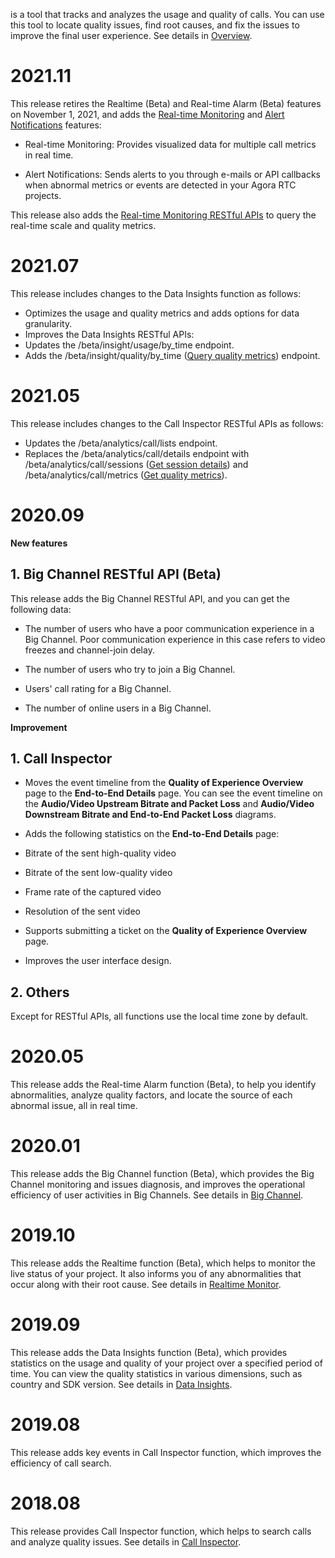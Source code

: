 

<Vpd k="NAME"/> is a tool that tracks and analyzes the usage and quality of calls. You can use this tool to locate quality issues, find root causes, and fix the issues to improve the final user experience. See details in [<Vpd k="NAME"/> Overview](product-overview).

# 2021.11

This release retires the Realtime (Beta) and Real-time Alarm (Beta) features on November 1, 2021, and adds the [Real-time Monitoring](../develop/monitor) and [Alert Notifications](../develop/alarm) features:

-   Real-time Monitoring: Provides visualized data for multiple call metrics in real time.

-   Alert Notifications: Sends alerts to you through e-mails or API callbacks when abnormal metrics or events are detected in your Agora RTC projects.

This release also adds the [Real-time Monitoring RESTful APIs](../reference/api#_real_time_monitoring) to query the real-time scale and quality metrics.

# 2021.07

This release includes changes to the Data Insights function as follows:
- Optimizes the usage and quality metrics and adds options for data granularity.
- Improves the Data Insights RESTful APIs:
- Updates the /beta/insight/usage/by\_time endpoint.
- Adds the /beta/insight/quality/by\_time ([Query quality metrics](../reference/api#_query_quality_metrics)) endpoint.

# 2021.05

This release includes changes to the Call Inspector RESTful APIs as follows:
- Updates the /beta/analytics/call/lists endpoint.
- Replaces the /beta/analytics/call/details endpoint with /beta/analytics/call/sessions ([Get session details](../reference/api#_get_session_details)) and /beta/analytics/call/metrics ([Get quality metrics](../reference/api#_get_quality_metrics)).

# 2020.09

**New features**

## 1. Big Channel RESTful API (Beta)

This release adds the Big Channel RESTful API, and you can get the following data:

-   The number of users who have a poor communication experience in a Big Channel. Poor communication experience in this case refers to video freezes and channel-join delay.

-   The number of users who try to join a Big Channel.

-   Users' call rating for a Big Channel.

-   The number of online users in a Big Channel.

**Improvement**

## 1. Call Inspector

-   Moves the event timeline from the **Quality of Experience Overview** page to the **End-to-End Details** page. You can see the event timeline on the **Audio/Video Upstream Bitrate and Packet Loss** and **Audio/Video Downstream Bitrate and End-to-End Packet Loss** diagrams.

-   Adds the following statistics on the **End-to-End Details** page:

-   Bitrate of the sent high-quality video

-   Bitrate of the sent low-quality video

-   Frame rate of the captured video

-   Resolution of the sent video

-   Supports submitting a ticket on the **Quality of Experience Overview** page.

-   Improves the user interface design.

## 2. Others

Except for RESTful APIs, all <Vpd k="NAME"/> functions use the local time zone by default.

# 2020.05

This release adds the Real-time Alarm function (Beta), to help you identify abnormalities, analyze quality factors, and locate the source of each abnormal issue, all in real time.

# 2020.01

This release adds the Big Channel function (Beta), which provides the Big Channel monitoring and issues diagnosis, and improves the operational efficiency of user activities in Big Channels. See details in [Big Channel](../develop/call-inspector/big-channel).

# 2019.10

This release adds the Realtime function (Beta), which helps to monitor the live status of your project. It also informs you of any abnormalities that occur along with their root cause. See details in [Realtime Monitor](../develop/monitor).

# 2019.09

This release adds the Data Insights function (Beta), which provides statistics on the usage and quality of your project over a specified period of time. You can view the quality statistics in various dimensions, such as country and SDK version. See details in [Data Insights](../develop/data-insight).

# 2019.08

This release adds key events in Call Inspector function, which improves the efficiency of call search.

# 2018.08

This release provides Call Inspector function, which helps to search calls and analyze quality issues. See details in [Call Inspector](../develop/call-inspector/call-search).
